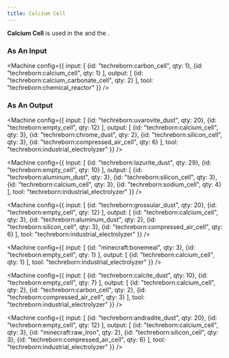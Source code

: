 ```yaml
---
title: Calcium Cell
---
```


<ItemImage file="calcium_cell" alt="Calcium Cell" size="200" />

**Calcium Cell** is used in the <McItem slug="techreborn:chemical_reactor" /> and the <McItem slug="techreborn:industrial_electrolyzer" />.

### As An Input

<Machine config={{
  input: [
    {id: "techreborn:carbon_cell", qty: 1},
    {id: "techreborn:calcium_cell", qty: 1}
  ],
  output: [
    {id: "techreborn:calcium_carbonate_cell", qty: 2}
  ],
  tool: "techreborn:chemical_reactor"
}} />

### As An Output

<Machine config={{
  input: [
    {id: "techreborn:uvarovite_dust", qty: 20},
    {id: "techreborn:empty_cell", qty: 12}
  ],
  output: [
    {id: "techreborn:calcium_cell", qty: 3},
    {id: "techreborn:chrome_dust", qty: 2},
    {id: "techreborn:silicon_cell", qty: 3},
    {id: "techreborn:compressed_air_cell", qty: 6}
  ],
  tool: "techreborn:industrial_electrolyzer"
}} />

<Machine config={{
  input: [
    {id: "techreborn:lazurite_dust", qty: 29},
    {id: "techreborn:empty_cell", qty: 10}
  ],
  output: [
    {id: "techreborn:aluminum_dust", qty: 3},
    {id: "techreborn:silicon_cell", qty: 3},
    {id: "techreborn:calcium_cell", qty: 3},
    {id: "techreborn:sodium_cell", qty: 4}
  ],
  tool: "techreborn:industrial_electrolyzer"
}} />

<Machine config={{
  input: [
    {id: "techreborn:grossular_dust", qty: 20},
    {id: "techreborn:empty_cell", qty: 12}
  ],
  output: [
    {id: "techreborn:calcium_cell", qty: 3},
    {id: "techreborn:aluminum_dust", qty: 2},
    {id: "techreborn:silicon_cell", qty: 3},
    {id: "techreborn:compressed_air_cell", qty: 6}
  ],
  tool: "techreborn:industrial_electrolyzer"
}} />

<Machine config={{
  input: [
    {id: "minecraft:bonemeal", qty: 3},
    {id: "techreborn:empty_cell", qty: 1}
  ],
  output: [
    {id: "techreborn:calcium_cell", qty: 1}
  ],
  tool: "techreborn:industrial_electrolyzer"
}} />

<Machine config={{
  input: [
    {id: "techreborn:calcite_dust", qty: 10},
    {id: "techreborn:empty_cell", qty: 7}
  ],
  output: [
    {id: "techreborn:calcium_cell", qty: 2},
    {id: "techreborn:carbon_cell", qty: 2},
    {id: "techreborn:compressed_air_cell", qty: 3}
  ],
  tool: "techreborn:industrial_electrolyzer"
}} />

<Machine config={{
  input: [
    {id: "techreborn:andradite_dust", qty: 20},
    {id: "techreborn:empty_cell", qty: 12}
  ],
  output: [
    {id: "techreborn:calcium_cell", qty: 3},
    {id: "minecraft:raw_Iron", qty: 2},
    {id: "techreborn:silicon_cell", qty: 3},
    {id: "techreborn:compressed_air_cell", qty: 6}
  ],
  tool: "techreborn:industrial_electrolyzer"
}} />
